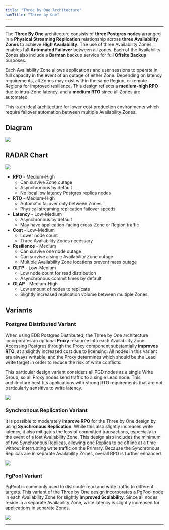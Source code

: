 ```yaml
---
title: "Three by One Architecture"
navTitle: "Three by One"
---
```


<div id="three_by_one_overview" class="registered_link"></div>

---

The **Three By One** architecture consists of **three Postgres nodes** arranged in a **Physical Streaming Replication** relationship across **three Availability Zones** to achieve **High Availability**. The use of three Availability Zones enables full **Automated Failover** between all zones. Each of the Availability Zones also include a **Barman** backup service for full **Offsite Backup** purposes.

Each Availability Zone allows applications and user sessions to operate in full capacity in the event of an outage of either Zone. Depending on latency requirements, all Zones may exist within the same Region, or remote Regions for improved resilience. This design reflects a **medium-high RPO** due to intra-Zone latency, and a **medium RTO** since all Zones are automated.

This is an ideal architecture for lower cost production environments which require failover automation between multiple Availability Zones.

## Diagram

![](images/3x1.png)

## RADAR Chart

![](images/3x1-radar.png)

* **RPO** - Medium-High
  - Can survive Zone outage
  - Asynchronous by default
  - No local low latency Postgres replica nodes
* **RTO** - Medium-High
  - Automatic failover only between Zones
  - Physical streaming replication failover speeds
* **Latency** - Low-Medium
  - Asynchronous by default
  - May have application-facing cross-Zone or Region traffic
* **Cost** - Low-Medium
  - Lower node count
  - Three Availability Zones necessary
* **Resilience** - Medium
  - Can survive one node outage
  - Can survive a single Availability Zone outage
  - Multiple Availability Zone locations prevent mass outage
* **OLTP** - Low-Medium
  - Low node count for read distribution
  - Asynchronous commit times by default
* **OLAP** - Medium-High
  - Low amount of nodes to replicate
  - Slightly increased replication volume between multiple Zones

## Variants

### Postgres Distributed Variant

When using EDB Postgres Distributed, the Three by One architecture incorporates an optional **Proxy** resource into each Availability Zone. Accessing Postgres through the Proxy component substantially **improves RTO**, at a slightly increased cost due to licensing. All nodes in this variant are always writable, and the Proxy determines which should be the Lead write target in order to reduce the risk of write conflicts.

This particular design variant considers all PGD nodes as a single Write Group, so all Proxy nodes send traffic to a single Lead node. This architecture best fits applications with strong RTO requirements that are not particularly sensitive to write latency.

![](images/3x1-pgd.png)

### Synchronous Replication Variant

It is possible to moderately **improve RPO** for the Three by One design by using **Synchronous Replication**. While this also slightly increases write latency, it also mitigates the loss of committed transactions, especially in the event of a lost Availability Zone. This design also includes the minimum of two Synchronous Replicas, allowing one Replica to be offline at a time without interrupting write traffic on the Primary. Because the Synchronous Replicas are in separate Availability Zones, overall RPO is further enhanced.

![](images/3x1-sync.png)

### PgPool Variant

PgPool is commonly used to distribute read and write traffic to different targets. This variant of the Three by One design incorporates a PgPool node in each Availability Zone for slightly **improved Scalability**. Since all nodes reside in a separate Availability Zone, write latency is slightly increased for applications in separate Zones.

![](images/3x1-pool.png)

---

